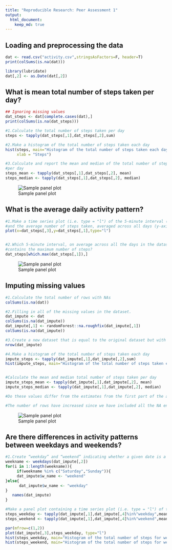 ```yaml
---
title: "Reproducible Research: Peer Assessment 1"
output: 
  html_document:
    keep_md: true
---
```


## Loading and preprocessing the data
```r
dat <- read.csv("activity.csv",stringsAsFactors=F, header=T)
print(colSums(is.na(dat)))

library(lubridate)
dat[,2] <- as.Date(dat[,2])
```

## What is mean total number of steps taken per day?
```r
## Ignoring missing values
dat_steps <- dat[complete.cases(dat),]
print(colSums(is.na(dat_steps)))

#1.Calculate the total number of steps taken per day
steps <- tapply(dat_steps[,1],dat_steps[,2],sum)

#2.Make a histogram of the total number of steps taken each day
hist(steps, main="Histogram of the total number of steps taken each day",
     xlab = "Steps")

#3.Calculate and report the mean and median of the total number of steps taken
#per day
steps_mean <- tapply(dat_steps[,1],dat_steps[,2], mean)
steps_median <- tapply(dat_steps[,1],dat_steps[,2], median)
```

![Sample panel plot](instructions_fig/mean total number of steps taken per day-1.png)

## What is the average daily activity pattern?
```r
#1.Make a time series plot (i.e. type = "l") of the 5-minute interval (x-axis) 
#and the average number of steps taken, averaged across all days (y-axis)
plot(x=dat_steps[,3],y=dat_steps[,1],type="l")


#2.Which 5-minute interval, on average across all the days in the dataset,
#contains the maximum number of steps?
dat_steps[which.max(dat_steps[,1]),]
```

![Sample panel plot](instructions_fig/average daily activity pattern-1.png) 


## Imputing missing values
```r
#1.Calculate the total number of rows with NAs
colSums(is.na(dat))

#2.Filling in all of the missing values in the dataset. 
dat_impute <- dat
colSums(is.na(dat_impute))
dat_impute[,1] <- randomForest::na.roughfix(dat_impute[,1])
colSums(is.na(dat_impute))

#3.Create a new dataset that is equal to the original dataset but with the missing data filled in.
nrow(dat_impute)

#4.Make a histogram of the total number of steps taken each day 
impute_steps <- tapply(dat_impute[,1],dat_impute[,2],sum)
hist(impute_steps, main="Histogram of the total number of steps taken each day",xlab = "Steps")


#Calculate the mean and median total number of steps taken per day
impute_steps_mean <- tapply(dat_impute[,1],dat_impute[,2], mean)
impute_steps_median <- tapply(dat_impute[,1],dat_impute[,2], median)

#Do these values differ from the estimates from the first part of the assignment? What is the impact of imputing missing data on the estimates of the total daily number of steps?

#The number of rows have increased since we have included all the NA entires. On imputing the missing values, the dates(2012-10-01, 2012-11-09, 2012-11-10 and 2012-11-30) are assigned values 0 ie mean step value of all the dates 
```

![Sample panel plot](instructions_fig/Imputing missing values-1.png) 


## Are there differences in activity patterns between weekdays and weekends?
```r
#1.Create “weekday” and “weekend” indicating whether a given date is a weekday or weekend day.
weekname <- weekdays(dat_impute[,2])
for(i in 1:length(weekname)){
     if(weekname %in% c("Saturday","Sunday")){
     dat_impute$w_name <- "weekend"
}else{
      dat_impute$w_name <- "weekday"  
}
   names(dat_impute)
}

#Make a panel plot containing a time series plot (i.e. type = "l") of the 5-minute interval (x-axis) and the average number of steps taken, averaged across all weekday days or weekend days (y-axis). See the README file in the GitHub repository to see an example of what this plot should look like using simulated data.
steps_weekday <- tapply(dat_impute[,1],dat_impute[,4]%in%"weekday",mean)
steps_weekend <- tapply(dat_impute[,1],dat_impute[,4]%in%"weekend",mean)

par(mfrow=c(1,2))
plot(dat_impute[,3],steps_weekday, type="l")
hist(steps_weekday, main="Histogram of the total number of steps for weekday",xlab = "Steps")
hist(steps_weekend, main="Histogram of the total number of steps for weekend",xlab = "Steps")
```
